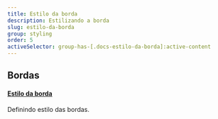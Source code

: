 ```yaml
---
title: Estilo da borda
description: Estilizando a borda
slug: estilo-da-borda
group: styling
order: 5
activeSelector: group-has-[.docs-estilo-da-borda]:active-content
---
```


## Bordas
#### [Estilo da borda](https://tailwindcss.com/docs/border-style)
Definindo estilo das bordas.

